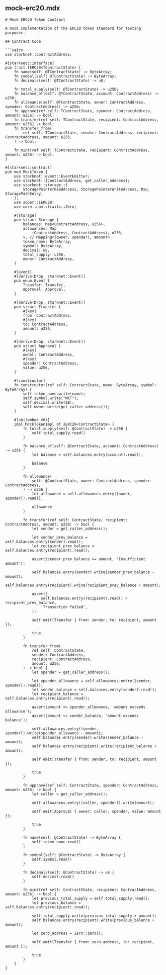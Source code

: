 ## mock-erc20.mdx

```mdx
# Mock ERC20 Token Contract

A mock implementation of the ERC20 token standard for testing purposes.

## Contract Code

```cairo
use starknet::ContractAddress;

#[starknet::interface]
pub trait IERC20<TContractState> {
    fn name(self: @TContractState) -> ByteArray;
    fn symbol(self: @TContractState) -> ByteArray;
    fn decimals(self: @TContractState) -> u8;

    fn total_supply(self: @TContractState) -> u256;
    fn balance_of(self: @TContractState, account: ContractAddress) -> u256;
    fn allowance(self: @TContractState, owner: ContractAddress, spender: ContractAddress) -> u256;
    fn approve(ref self: TContractState, spender: ContractAddress, amount: u256) -> bool;
    fn transfer(ref self: TContractState, recipient: ContractAddress, amount: u256) -> bool;
    fn transfer_from(
        ref self: TContractState, sender: ContractAddress, recipient: ContractAddress, amount: u256,
    ) -> bool;

    fn mint(ref self: TContractState, recipient: ContractAddress, amount: u256) -> bool;
}

#[starknet::contract]
pub mod MockToken {
    use starknet::event::EventEmitter;
    use starknet::{ContractAddress, get_caller_address};
    use starknet::storage::{
        StoragePointerReadAccess, StoragePointerWriteAccess, Map, StoragePathEntry,
    };
    use super::IERC20;
    use core::num::traits::Zero;

    #[storage]
    pub struct Storage {
        balances: Map<ContractAddress, u256>,
        allowances: Map
            (ContractAddress, ContractAddress), u256,
        >, // Mapping<(owner, spender), amount>
        token_name: ByteArray,
        symbol: ByteArray,
        decimal: u8,
        total_supply: u256,
        owner: ContractAddress,
    }

    #[event]
    #[derive(Drop, starknet::Event)]
    pub enum Event {
        Transfer: Transfer,
        Approval: Approval,
    }

    #[derive(Drop, starknet::Event)]
    pub struct Transfer {
        #[key]
        from: ContractAddress,
        #[key]
        to: ContractAddress,
        amount: u256,
    }

    #[derive(Drop, starknet::Event)]
    pub struct Approval {
        #[key]
        owner: ContractAddress,
        #[key]
        spender: ContractAddress,
        value: u256,
    }

    #[constructor]
    fn constructor(ref self: ContractState, name: ByteArray, symbol: ByteArray) {
        self.token_name.write(name);
        self.symbol.write("MKT");
        self.decimal.write(18);
        self.owner.write(get_caller_address());
    }

    #[abi(embed_v0)]
    impl MockTokenImpl of IERC20<ContractState> {
        fn total_supply(self: @ContractState) -> u256 {
            self.total_supply.read()
        }

        fn balance_of(self: @ContractState, account: ContractAddress) -> u256 {
            let balance = self.balances.entry(account).read();

            balance
        }

        fn allowance(
            self: @ContractState, owner: ContractAddress, spender: ContractAddress,
        ) -> u256 {
            let allowance = self.allowances.entry((owner, spender)).read();

            allowance
        }

        fn transfer(ref self: ContractState, recipient: ContractAddress, amount: u256) -> bool {
            let sender = get_caller_address();

            let sender_prev_balance = self.balances.entry(sender).read();
            let recipient_prev_balance = self.balances.entry(recipient).read();

            assert(sender_prev_balance >= amount, 'Insufficient amount');

            self.balances.entry(sender).write(sender_prev_balance - amount);
            self.balances.entry(recipient).write(recipient_prev_balance + amount);

            assert(
                self.balances.entry(recipient).read() > recipient_prev_balance,
                'Transaction failed',
            );

            self.emit(Transfer { from: sender, to: recipient, amount });

            true
        }

        fn transfer_from(
            ref self: ContractState,
            sender: ContractAddress,
            recipient: ContractAddress,
            amount: u256,
        ) -> bool {
            let spender = get_caller_address();

            let spender_allowance = self.allowances.entry((sender, spender)).read();
            let sender_balance = self.balances.entry(sender).read();
            let recipient_balance = self.balances.entry(recipient).read();

            assert(amount <= spender_allowance, 'amount exceeds allowance');
            assert(amount <= sender_balance, 'amount exceeds balance');

            self.allowances.entry((sender, spender)).write(spender_allowance - amount);
            self.balances.entry(sender).write(sender_balance - amount);
            self.balances.entry(recipient).write(recipient_balance + amount);

            self.emit(Transfer { from: sender, to: recipient, amount });

            true
        }

        fn approve(ref self: ContractState, spender: ContractAddress, amount: u256) -> bool {
            let caller = get_caller_address();

            self.allowances.entry((caller, spender)).write(amount);

            self.emit(Approval { owner: caller, spender, value: amount });

            true
        }

        fn name(self: @ContractState) -> ByteArray {
            self.token_name.read()
        }

        fn symbol(self: @ContractState) -> ByteArray {
            self.symbol.read()
        }

        fn decimals(self: @ContractState) -> u8 {
            self.decimal.read()
        }

        fn mint(ref self: ContractState, recipient: ContractAddress, amount: u256) -> bool {
            let previous_total_supply = self.total_supply.read();
            let previous_balance = self.balances.entry(recipient).read();

            self.total_supply.write(previous_total_supply + amount);
            self.balances.entry(recipient).write(previous_balance + amount);

            let zero_address = Zero::zero();

            self.emit(Transfer { from: zero_address, to: recipient, amount });

            true
        }
    }
}